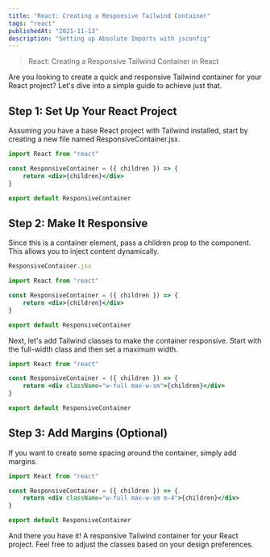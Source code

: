 ```yaml
---
title: "React: Creating a Responsive Tailwind Container"
tags: "react"
publishedAt: "2021-11-13"
description: "Setting up Absolute Imports with jsconfig"
---
```


> React: Creating a Responsive Tailwind Container in React

Are you looking to create a quick and responsive Tailwind container for your React project? Let's dive into a simple guide to achieve just that.

## Step 1: Set Up Your React Project

Assuming you have a base React project with Tailwind installed, start by creating a new file named ResponsiveContainer.jsx.

```jsx
import React from "react"

const ResponsiveContainer = ({ children }) => {
    return <div>{children}</div>
}

export default ResponsiveContainer
```

## Step 2: Make It Responsive

Since this is a container element, pass a children prop to the component. This allows you to inject content dynamically.

```jsx
ResponsiveContainer.jsx

import React from "react"

const ResponsiveContainer = ({ children }) => {
    return <div>{children}</div>
}

export default ResponsiveContainer
```

Next, let's add Tailwind classes to make the container responsive. Start with the full-width class and then set a maximum width.

```jsx
import React from "react"

const ResponsiveContainer = ({ children }) => {
    return <div className="w-full max-w-sm">{children}</div>
}

export default ResponsiveContainer
```

## Step 3: Add Margins (Optional)

If you want to create some spacing around the container, simply add margins.

```jsx
import React from "react"

const ResponsiveContainer = ({ children }) => {
    return <div className="w-full max-w-sm m-4">{children}</div>
}

export default ResponsiveContainer
```

And there you have it! A responsive Tailwind container for your React project. Feel free to adjust the classes based on your design preferences.
